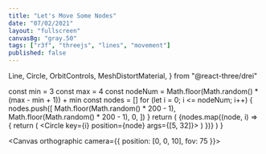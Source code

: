 ```yaml
---
title: "Let's Move Some Nodes"
date: "07/02/2021"
layout: "fullscreen"
canvasBg: "gray.50"
tags: ["r3f", "threejs", "lines", "movement"]
published: false
---
```


  Line,
  Circle,
  OrbitControls,
  MeshDistortMaterial,
} from "@react-three/drei"

  const min = 3
  const max = 4
  const nodeNum = Math.floor(Math.random() * (max - min + 1)) + min
  const nodes = []
  for (let i = 0; i <= nodeNum; i++) {
    nodes.push([
      Math.floor(Math.random() * 200 - 1),
      Math.floor(Math.random() * 200 - 1),
      0,
    ])
  }
  return (
    <group>
      {nodes.map((node, i) => {
        return (
          <Circle key={i} position={node} args={[5, 32]}>
            <meshBasicMaterial attach="material" color="black" />
          </Circle>
        )
      })}
      <Line points={nodes} color="black" lineWidth={0.5} />
    </group>
  )
}

<Canvas orthographic camera={{ position: [0, 0, 10], fov: 75 }}>
  <Cluster />
</Canvas>
<HtmlOverlay></HtmlOverlay>
